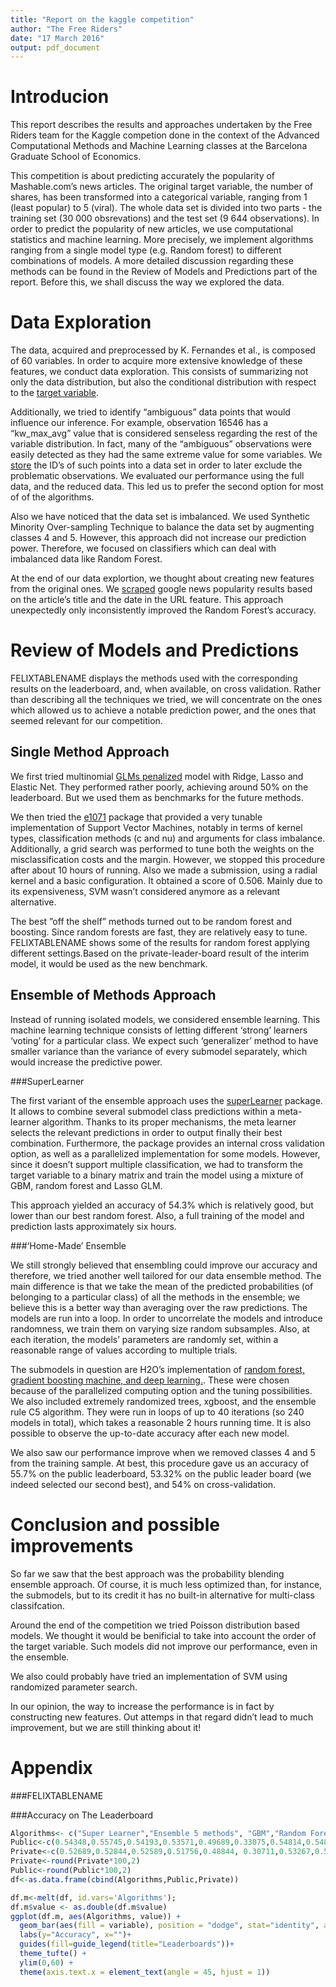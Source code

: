 ```yaml
---
title: "Report on the kaggle competition"
author: "The Free Riders"
date: "17 March 2016"
output: pdf_document
---
```


# Introducion

This report describes the results and approaches undertaken by the Free Riders team for the Kaggle competion done in the context of the Advanced Computational Methods and Machine Learning classes at the Barcelona Graduate School of Economics.  

This competition is about predicting accurately the popularity of Mashable.com's news articles. The original target variable, the number of shares, has been transformed into a categorical variable, ranging from 1 (least popular) to 5 (viral). The whole data set is divided into two parts - the training set (30 000 obsrevations) and the test set (9 644 observations). In order to predict the popularity of new articles, we use computational statistics and machine learning. More precisely, we implement algorithms ranging from a single model type (e.g. Random forest) to different combinations of models.  A more detailed discussion regarding these methods can be found in the Review of Models and Predictions part of the report. Before this, we shall discuss the way we explored the data.  

# Data Exploration

The data, acquired and preprocessed by K. Fernandes et al., is composed of 60 variables. In order to acquire more extensive knowledge of these features, we conduct data exploration. This consists of summarizing not only the data distribution, but also the conditional distribution with respect to the [target variable](https://github.com/FelixGSE/Riding-free-on-KAGGLE/blob/master/Project/Work/R_Scripts/F00_DataInspection.R).  

Additionally, we tried to identify "ambiguous" data points that would influence our inference. For example, observation 16546 has a "kw_max_avg" value that is considered senseless regarding the rest of the variable distribution. In fact, many of the "ambiguous" observations were easily detected as they had the same extreme value for some variables. We [store](https://github.com/FelixGSE/Riding-free-on-KAGGLE/blob/master/Project/Data/Raw_Data/outliers_id) the ID's of such points into a data set in order to later exclude the problematic observations.  We evaluated our performance using the full data, and the reduced data. This led us to prefer the second option for most of of the algorithms.  

Also we have noticed that the data set is imbalanced. We used Synthetic Minority Over-sampling Technique to balance the data set by augmenting classes 4 and 5. However, this approach did not increase our prediction power. Therefore, we focused on classifiers which can deal with imbalanced data like Random Forest.  

At the end of our data explortion, we thought about creating new features from the original ones. We [scraped](https://github.com/FelixGSE/Riding-free-on-KAGGLE/blob/master/Project/Work/R_Scripts/scrape.R) google news popularity results based on the article's title and the date in the URL feature. This approach unexpectedly only inconsistently improved the Random Forest's accuracy.  

# Review of Models and Predictions
FELIXTABLENAME displays the methods used with the corresponding results on the leaderboard, and, when available, on cross validation. Rather than describing all the techniques we tried, we will concentrate on the ones which allowed us to achieve a notable prediction power, and the ones that seemed relevant for our competition.

## Single Method Approach

We first tried multinomial [GLMs penalized](https://github.com/FelixGSE/Riding-free-on-KAGGLE/blob/master/Project/Work/R_Scripts/F11_PenalizedGLM_v01.R) model with Ridge, Lasso and Elastic Net. They performed rather poorly, achieving around 50% on the leaderboard. But we used them as benchmarks for the future methods. 

We then tried the [e1071](https://github.com/FelixGSE/Riding-free-on-KAGGLE/blob/master/Project/Work/R_Scripts/F12_SVM.R) package that provided a very tunable implementation of Support Vector Machines, notably in terms of kernel types, classification methods (c and nu) and arguments for class imbalance. Additionally, a grid search was performed to tune both the weights on the misclassification costs and the margin. However, we stopped this procedure after about 10 hours of running. Also we made a submission, using a radial kernel and a basic configuration. It obtained a score of 0.506. Mainly due to its expensiveness, SVM wasn’t considered anymore as a relevant alternative.

The best ”off the shelf” methods turned out to be random forest and boosting. Since random forests are fast, they are relatively easy to tune. FELIXTABLENAME shows some of the results for random forest applying different settings.Based on the private-leader-board result of the interim model, it would be used as the new benchmark.

## Ensemble of Methods Approach

Instead of running isolated models, we considered ensemble learning. This machine learning technique consists of letting different 'strong' learners 'voting' for a particular class. We expect such 'generalizer' method to have smaller variance than the variance of every submodel separately, which would increase the predictive power.

###SuperLearner

The first variant of the ensemble approach uses the [superLearner](https://github.com/FelixGSE/Riding-free-on-KAGGLE/blob/master/Project/Work/R_Scripts/F15_SuperLearner.r) package. It allows to combine several submodel class predictions within a meta-learner algorithm. Thanks to its proper mechanisms, the meta learner selects the relevant predictions in order to output finally their best combination. Furthermore, the package provides an internal cross validation option, as well as a parallelized implementation for some models. However, since it doesn’t support multiple classification, we had to transform the target variable to a binary matrix and train the model using a mixture of GBM, random forest and Lasso GLM. 

This approach yielded an accuracy of 54.3% which is relatively good, but lower than our best random forest. Also, a full training of the model and prediction lasts approximately six hours.  

###'Home-Made' Ensemble

We still strongly believed that ensembling could improve our accuracy and therefore, we tried another well tailored for our data ensemble method. The main difference is that we take the mean of the predicted probabilities (of belonging to a particular class) of all the methods in the ensemble; we believe this is a better way than averaging over the raw predictions. The models are run into a loop. In order to uncorrelate the models and introduce randomness, we train them on varying size random subsamples. Also, at each iteration, the models' parameters are randomly set, within a reasonable range of values according to multiple trials. 

The submodels in question are H2O's implementation of [random forest, gradient boosting machine, and deep learning.](https://github.com/FelixGSE/Riding-free-on-KAGGLE/blob/master/Project/Work/R_Scripts/TriesFinalCV.R). These were chosen because of the parallelized computing option and the tuning possibilities. We also included extremely randomized trees, xgboost, and the ensemble rule C5 algorithm. They were run in loops of up to 40 iterations (so 240 models in total), which takes a reasonable 2 hours running time. It is also possible to observe the up-to-date accuracy after each new model.

We also saw our performance improve when we removed classes 4 and 5 from the training sample. At best, this procedure gave us an accuracy of 55.7% on the public leaderboard, 53.32% on the public leader board (we indeed selected our second best), and 54% on cross-validation.

# Conclusion and possible improvements

So far we saw that the best approach was the probability blending ensemble approach. Of course, it is much less optimized than, for instance, the submodels, but to its credit it has no built-in alternative for multi-class classifcation.

Around the end of the competition we tried Poisson distribution based models. We thought it would be benificial to take into account the order of the target variable. Such models did not improve our performance, even in the ensemble.

We also could probably have tried an implementation of SVM using randomized parameter search. 

In our opinion, the way to increase the performance is in fact by constructing new features. Out attemps in that regard didn't lead to much improvement, but we are still thinking about it!

# Appendix

###FELIXTABLENAME

###Accuracy on The Leaderboard
```r
Algorithms<- c("Super Learner","Ensemble 5 methods", "GBM","Random Forest","SVM","Elastic Net GBM","Ensenble 6 methods","Tuned Ensemble 5 Methods")
Public<-c(0.54348,0.55745,0.54193,0.53571,0.49689,0.33075,0.54814,0.54814)
Private<-c(0.52689,0.52844,0.52589,0.51756,0.48844, 0.30711,0.53267,0.53322)
Private<-round(Private*100,2)
Public<-round(Public*100,2)
df<-as.data.frame(cbind(Algorithms,Public,Private))

df.m<-melt(df, id.vars='Algorithms');
df.m$value <- as.double(df.m$value)
ggplot(df.m, aes(Algorithms, value)) +
  geom_bar(aes(fill = variable), position = "dodge", stat="identity", alpha=.5)+
  labs(y="Accuracy", x="")+
  guides(fill=guide_legend(title="Leaderboards"))+
  theme_tufte() +
  ylim(0,60) +
  theme(axis.text.x = element_text(angle = 45, hjust = 1))
```
